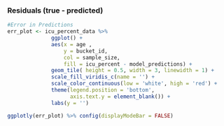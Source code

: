 ### Residuals (true - predicted)

```r
#Error in Predictions
err_plot <- icu_percent_data %>%
              ggplot() +
              aes(x = age ,
                  y = bucket_id,
                  col = sample_size,
                  fill = icu_percent - model_predictions) +
              geom_tile( height = 0.5, width = 3, linewidth = 1) +
              scale_fill_viridis_c(name = '') +
              scale_color_continuous(low = 'white', high = 'red') +
              theme(legend.position = 'bottom',
                    axis.text.y = element_blank()) +
              labs(y = '')

ggplotly(err_plot) %>% config(displayModeBar = FALSE)
```
